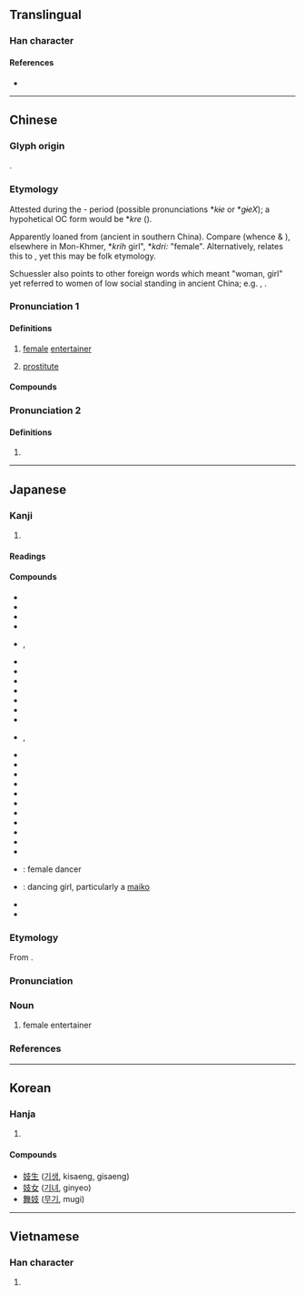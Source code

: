 {{character info/new}}
==Translingual==

===Han character===
{{Han char|rn=38|rad=女|as=04|sn=7|four=44447|canj=VJE|ids=⿰女支}}

====References====
* {{Han ref|kx=0256.170|dkj=06083|dj=0520.150|hdz=21029.170|uh=5993|ud=22931|bh=A7B2|bd=42930}}

----

==Chinese==
{{zh-forms}}

===Glyph origin===
{{Han etym}}
{{Han compound|女|支|ls=psc|c1=s|c2=p}}.

===Etymology===
Attested during the {{w|Cao Wei|Wèi}}-{{w|Jin dynasty|Jìn}} period (possible pronunciations *''kɨe'' or *''gɨeX''); a hypohetical OC form would be *''kre'' ({{zh-ref|Schuessler, 2007}}).

Apparently loaned from {{der|zh|mkh-vie|}} (ancient {{zh-l|越}} in southern China). Compare {{cog|mkh-vie-pro|*-ke:ʔ||woman, female}} (whence {{cog|vi|cái||female}} & {{m|vi|gái||girl, female}}), elsewhere in Mon-Khmer, {{w|Waic languages|Proto-Waic}} *''krih'' girl", {{w|Bahnaric languages#North_Bahnaric|Proto-North-Bahnaric}} *''kdri:'' "female". Alternatively, {{zh-ref|Wang (1982)}} relates this to {{zh-l|技|"skill"}}, yet this may be folk etymology.

Schuessler also points to other foreign words which meant "woman, girl" yet referred to women of low social standing in ancient China; e.g. {{zh-l|嬖}}, {{zh-l|嬯}}.

===Pronunciation 1===
{{zh-pron
|m=jì
|m-s=
|c=gei6
|c-t=
|g=
|h=pfs=
|j=
|mb=gí
|md=
|mn=kī/ki
|mn_note=kī - literary; ki - vernacular (俗)
|mn-t=gi6
|w=
|x=
|mc=2
|oc=2
|cat=
}}

====Definitions====
{{zh-hanzi}}

# {{lb|zh|classical}} [[female]] [[entertainer]]
# [[prostitute]]

====Compounds====
{{zh-der|妓女|家妓|官妓|妓弟|嫖妓|妓院|妓師|包妓|名妓|娼妓|流妓|歌妓|藝妓|雛妓|角妓}}

===Pronunciation 2===
{{zh-pron
|m=jī
|dial=n
|mc=1
|oc=1
}}

====Definitions====
{{zh-hanzi}}

# {{n-g|Used in {{l|zh|妓姕}}.}}

----

==Japanese==

===Kanji===
{{ja-kanji|grade=|rs=女04}}

# {{defn|lang=ja|sort=女04}}

====Readings====
{{ja-readings
|goon=ぎ
|kanon=き
|kun=わざおぎ-
}}

====Compounds====
{{der-top|Compounds}}
* {{ja-r|愛妓|あいぎ}}
* {{ja-r|歌妓|かぎ}}
* {{ja-r|歌舞妓|かぶき}}
* {{ja-r|官妓|かんぎ}}
* {{ja-r|妓生|キーセン}}, {{ja-r|妓生|ぎせい}}
* {{ja-r|妓院|ぎ.いん}}
* {{ja-r|妓家|ぎか}}
* {{ja-r|妓楽|ぎがく}}
* {{ja-r|妓館|ぎかん}}
* {{ja-r|妓女|ぎじょ}}
* {{ja-r|妓籍|ぎせき}}
* {{ja-r|妓名|ぎめい}}
* {{ja-r|妓夫|ぎゅう}}, {{ja-r|妓夫|ぎふ}}
* {{ja-r|妓楼|ぎろう}}
* {{ja-r|芸妓|げいぎ}}
* {{ja-r|芸娼妓|げいしょうぎ}}
* {{ja-r|絃妓|げんぎ}}
* {{ja-r|狎妓|こうぎ}}
* {{ja-r|小妓|しょうぎ}}
* {{ja-r|娼妓|しょうぎ}}
* {{ja-r|新妓|しんこ}}
* {{ja-r|雛妓|すうぎ}}
* {{ja-r|声妓|せいぎ}}
* {{ja-r|美妓|びぎ}}
* {{ja-r|舞妓|ぶぎ}}: female dancer
* {{ja-r|舞妓|まいこ}}: dancing girl, particularly a [[maiko]]
* {{ja-r|名妓|めいぎ}}
* {{ja-r|老妓|ろうぎ}}
{{der-bottom}}

{{ja-kanjitab|ぎ|yomi=o}}

===Etymology===
From {{etyl|ltc|ja|sort=き'}} {{m|zh|妓||female entertainer}}.

===Pronunciation===
{{ja-pron|yomi=goon|ぎ|acc=1|acc_ref=DJR}}

===Noun===
{{ja-noun|ぎ}}

# female entertainer

===References===
<references/>

----

==Korean==

===Hanja===
{{ko-hanja|hangeul=기|rv=gi|mr=ki}}

# {{defn|lang=ko|sort=女04}}

====Compounds====
* [[妓生]] ([[기생]], kisaeng, gisaeng)
* [[妓女]] ([[기녀]], ginyeo)
* [[舞妓]] ([[무기]], mugi)

----

==Vietnamese==

===Han character===
{{vi-hantu|[[kĩ]], [[đĩ]], [[kỹ]]|rs=女04}}

# {{defn|lang=vi}}